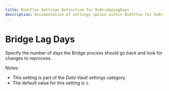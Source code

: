 ---
title: BimlFlex Settings Definition for DvBridgeLagDays
description: Documentation of settings option within BimlFlex for DvBridgeLagDays
---
<head>
  <meta name="varigenceProduct" content="BimlFlex"></meta>
  <meta name="varigenceArticleType" content="Reference"></meta>
</head>


# Bridge Lag Days

Specify the number of days the Bridge process should go back and look for changes to reprocess.

Notes:

* This setting is part of the *Data Vault* settings category.
* The default value for this setting is `1`.
